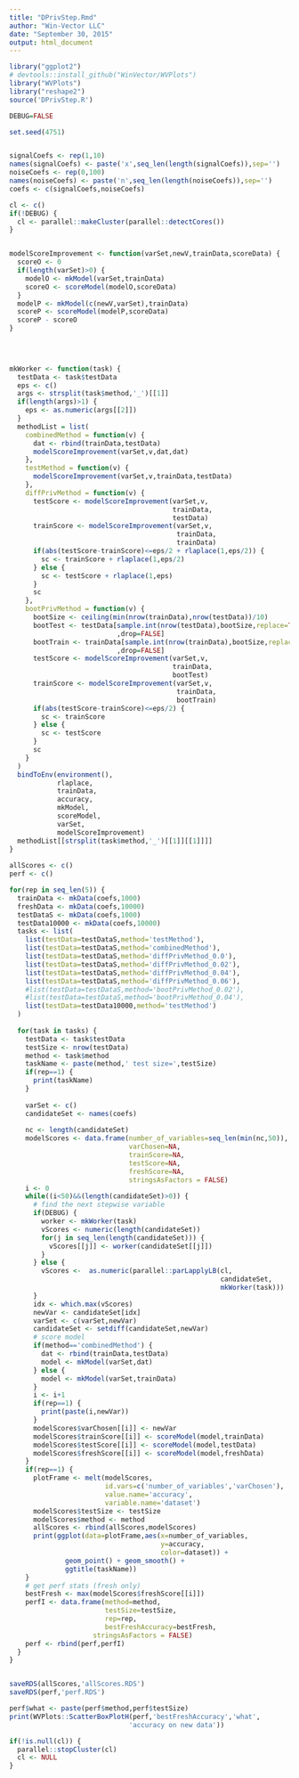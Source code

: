 ```yaml
---
title: "DPrivStep.Rmd"
author: "Win-Vector LLC"
date: "September 30, 2015"
output: html_document
---
```



```r
library("ggplot2")
# devtools::install_github("WinVector/WVPlots")
library("WVPlots")
library("reshape2")
source('DPrivStep.R')

DEBUG=FALSE

set.seed(4751)


signalCoefs <- rep(1,10)
names(signalCoefs) <- paste('x',seq_len(length(signalCoefs)),sep='')
noiseCoefs <- rep(0,100)
names(noiseCoefs) <- paste('n',seq_len(length(noiseCoefs)),sep='')
coefs <- c(signalCoefs,noiseCoefs)

cl <- c()
if(!DEBUG) {
  cl <- parallel::makeCluster(parallel::detectCores())
}


modelScoreImprovement <- function(varSet,newV,trainData,scoreData) {
  scoreO <- 0
  if(length(varSet)>0) {
    modelO <- mkModel(varSet,trainData)
    scoreO <- scoreModel(modelO,scoreData)
  }
  modelP <- mkModel(c(newV,varSet),trainData)
  scoreP <- scoreModel(modelP,scoreData)
  scoreP - scoreO
}
  
        


mkWorker <- function(task) {
  testData <- task$testData
  eps <- c()
  args <- strsplit(task$method,'_')[[1]]
  if(length(args)>1) {
    eps <- as.numeric(args[[2]])
  }
  methodList = list(
    combinedMethod = function(v) {
      dat <- rbind(trainData,testData)
      modelScoreImprovement(varSet,v,dat,dat)
    },
    testMethod = function(v) {
      modelScoreImprovement(varSet,v,trainData,testData)
    },
    diffPrivMethod = function(v) {
      testScore <- modelScoreImprovement(varSet,v,
                                         trainData,
                                         testData)
      trainScore <- modelScoreImprovement(varSet,v,
                                          trainData,
                                          trainData)
      if(abs(testScore-trainScore)<=eps/2 + rlaplace(1,eps/2)) {
        sc <- trainScore + rlaplace(1,eps/2)
      } else {
        sc <- testScore + rlaplace(1,eps)
      }
      sc
    },
    bootPrivMethod = function(v) {
      bootSize <- ceiling(min(nrow(trainData),nrow(testData))/10)
      bootTest <- testData[sample.int(nrow(testData),bootSize,replace=TRUE),
                           ,drop=FALSE]
      bootTrain <- trainData[sample.int(nrow(trainData),bootSize,replace=TRUE),
                           ,drop=FALSE]
      testScore <- modelScoreImprovement(varSet,v,
                                         trainData,
                                         bootTest)
      trainScore <- modelScoreImprovement(varSet,v,
                                          trainData,
                                          bootTrain)
      if(abs(testScore-trainScore)<=eps/2) {
        sc <- trainScore
      } else {
        sc <- testScore
      }
      sc
    }
  )
  bindToEnv(environment(),
            rlaplace,
            trainData,
            accuracy,
            mkModel,
            scoreModel,
            varSet,
            modelScoreImprovement)
  methodList[[strsplit(task$method,'_')[[1]][[1]]]]
}
  
allScores <- c()
perf <- c()

for(rep in seq_len(5)) {
  trainData <- mkData(coefs,1000)
  freshData <- mkData(coefs,10000)
  testDataS <- mkData(coefs,1000)
  testData10000 <- mkData(coefs,10000)
  tasks <- list(
    list(testData=testDataS,method='testMethod'),
    list(testData=testDataS,method='combinedMethod'),
    list(testData=testDataS,method='diffPrivMethod_0.0'),
    list(testData=testDataS,method='diffPrivMethod_0.02'),
    list(testData=testDataS,method='diffPrivMethod_0.04'),
    list(testData=testDataS,method='diffPrivMethod_0.06'),
    #list(testData=testDataS,method='bootPrivMethod_0.02'),
    #list(testData=testDataS,method='bootPrivMethod_0.04'),
    list(testData=testData10000,method='testMethod')
  )
  
  for(task in tasks) {
    testData <- task$testData
    testSize <- nrow(testData)
    method <- task$method
    taskName <- paste(method,' test size=',testSize)
    if(rep==1) {
      print(taskName)
    }
    
    varSet <- c()
    candidateSet <- names(coefs)
    
    nc <- length(candidateSet)
    modelScores <- data.frame(number_of_variables=seq_len(min(nc,50)),
                              varChosen=NA,
                              trainScore=NA,
                              testScore=NA,
                              freshScore=NA,
                              stringsAsFactors = FALSE)
    i <- 0
    while((i<50)&&(length(candidateSet)>0)) {
      # find the next stepwise variable
      if(DEBUG) {
        worker <- mkWorker(task)
        vScores <- numeric(length(candidateSet))
        for(j in seq_len(length(candidateSet))) {
          vScores[[j]] <- worker(candidateSet[[j]])
        }
      } else {
        vScores <-  as.numeric(parallel::parLapplyLB(cl,
                                                     candidateSet,
                                                     mkWorker(task)))
      }
      idx <- which.max(vScores)
      newVar <- candidateSet[idx]
      varSet <- c(varSet,newVar)
      candidateSet <- setdiff(candidateSet,newVar)
      # score model
      if(method=='combinedMethod') {
        dat <- rbind(trainData,testData)
        model <- mkModel(varSet,dat)
      } else {
        model <- mkModel(varSet,trainData)
      }
      i <- i+1
      if(rep==1) {
        print(paste(i,newVar))
      }
      modelScores$varChosen[[i]] <- newVar
      modelScores$trainScore[[i]] <- scoreModel(model,trainData)
      modelScores$testScore[[i]] <- scoreModel(model,testData)
      modelScores$freshScore[[i]] <- scoreModel(model,freshData)
    }
    if(rep==1) {
      plotFrame <- melt(modelScores,
                        id.vars=c('number_of_variables','varChosen'),
                        value.name='accuracy',
                        variable.name='dataset')
      modelScores$testSize <- testSize
      modelScores$method <- method 
      allScores <- rbind(allScores,modelScores)
      print(ggplot(data=plotFrame,aes(x=number_of_variables,
                                      y=accuracy,
                                      color=dataset)) +
              geom_point() + geom_smooth() +
              ggtitle(taskName))
    }
    # get perf stats (fresh only)
    bestFresh <- max(modelScores$freshScore[[i]])
    perfI <- data.frame(method=method,
                        testSize=testSize,
                        rep=rep,
                        bestFreshAccuracy=bestFresh,
                     stringsAsFactors = FALSE)
    perf <- rbind(perf,perfI)
  }
}


saveRDS(allScores,'allScores.RDS')
saveRDS(perf,'perf.RDS')

perf$what <- paste(perf$method,perf$testSize)
print(WVPlots::ScatterBoxPlotH(perf,'bestFreshAccuracy','what',
                              'accuracy on new data'))

if(!is.null(cl)) {
  parallel::stopCluster(cl)
  cl <- NULL
}
```


